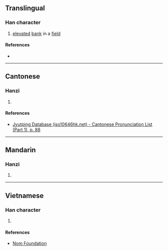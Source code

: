 {{character info/new}}
==Translingual==

===Han character===
{{Han char|rn=32|rad=土|as=09|sn=12|four=|canj=GWLS|ids=⿰土⿱罒方}}

# [[elevate]]d [[bank]] in a [[field]]

====References====
* {{Han ref|kx=0234.271|hdz=10464.020|uh=5844|ud=22596}}

----

==Cantonese==

===Hanzi===
{{yue-hanzi|jyut=[[ling4]]|y=ling4}}

# {{defn|lang=yue|sort=土09}}

====References====
* [http://www.iso10646hk.net/jp/document/download.jsp Jyutping Database (iso10646hk.net) - Cantonese Pronunciation List (Part 1), p. 88]

----

==Mandarin==

===Hanzi===
{{cmn-hanzi|pin=[[léng]] ([[leng2]])|wg=leng<sup>2</sup>}}

# {{defn|lang=cmn|sort=土09}}

----

==Vietnamese==

===Han character===
{{vi-hantu|[[lăng]]|rs=土09}}

# {{defn|lang=vi|sort=土09}}

====References====
* [http://nomfoundation.org/common/nom_details.php?codepoint=5844 Nom Foundation]